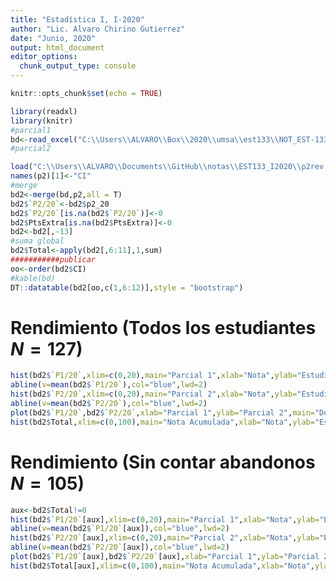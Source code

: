 ```yaml
---
title: "Estadística I, I-2020"
author: "Lic. Alvaro Chirino Gutierrez"
date: "Junio, 2020"
output: html_document
editor_options: 
  chunk_output_type: console
---
```


```r
knitr::opts_chunk$set(echo = TRUE)
```

```r
library(readxl)
library(knitr)
#parcial1
bd<-read_excel("C:\\Users\\ALVARO\\Box\\2020\\umsa\\est133\\NOT_EST-133-I2020.xls")
#parcial2
```


```r
load("C:\\Users\\ALVARO\\Documents\\GitHub\\notas\\EST133_I2020\\p2rev.RData")
names(p2)[1]<-"CI"
#merge
bd2<-merge(bd,p2,all = T)
bd2$`P2/20`<-bd2$p2_20
bd2$`P2/20`[is.na(bd2$`P2/20`)]<-0
bd2$PtsExtra[is.na(bd2$PtsExtra)]<-0
bd2<-bd2[,-13]
#suma global
bd2$Total<-apply(bd2[,6:11],1,sum)
###########publicar 
oo<-order(bd2$CI)
#kable(bd)
DT::datatable(bd2[oo,c(1,6:12)],style = "bootstrap")
```

# Rendimiento (Todos los estudiantes $N=127$)

```r
hist(bd2$`P1/20`,xlim=c(0,20),main="Parcial 1",xlab="Nota",ylab="Estudiantes")
abline(v=mean(bd2$`P1/20`),col="blue",lwd=2)
hist(bd2$`P2/20`,xlim=c(0,20),main="Parcial 2",xlab="Nota",ylab="Estudiantes")
abline(v=mean(bd2$`P2/20`),col="blue",lwd=2)
plot(bd2$`P1/20`,bd2$`P2/20`,xlab="Parcial 1",ylab="Parcial 2",main="Desempeño Parcial 1 vs Parcial 2")
hist(bd2$Total,xlim=c(0,100),main="Nota Acumulada",xlab="Nota",ylab="Estudiantes")
```

# Rendimiento (Sin contar abandonos $N=105$)

```r
aux<-bd2$Total!=0
hist(bd2$`P1/20`[aux],xlim=c(0,20),main="Parcial 1",xlab="Nota",ylab="Estudiantes")
abline(v=mean(bd2$`P1/20`[aux]),col="blue",lwd=2)
hist(bd2$`P2/20`[aux],xlim=c(0,20),main="Parcial 2",xlab="Nota",ylab="Estudiantes")
abline(v=mean(bd2$`P2/20`[aux]),col="blue",lwd=2)
plot(bd2$`P1/20`[aux],bd2$`P2/20`[aux],xlab="Parcial 1",ylab="Parcial 2",main="Desempeño Parcial 1 vs Parcial 2")
hist(bd2$Total[aux],xlim=c(0,100),main="Nota Acumulada",xlab="Nota",ylab="Estudiantes")
```

